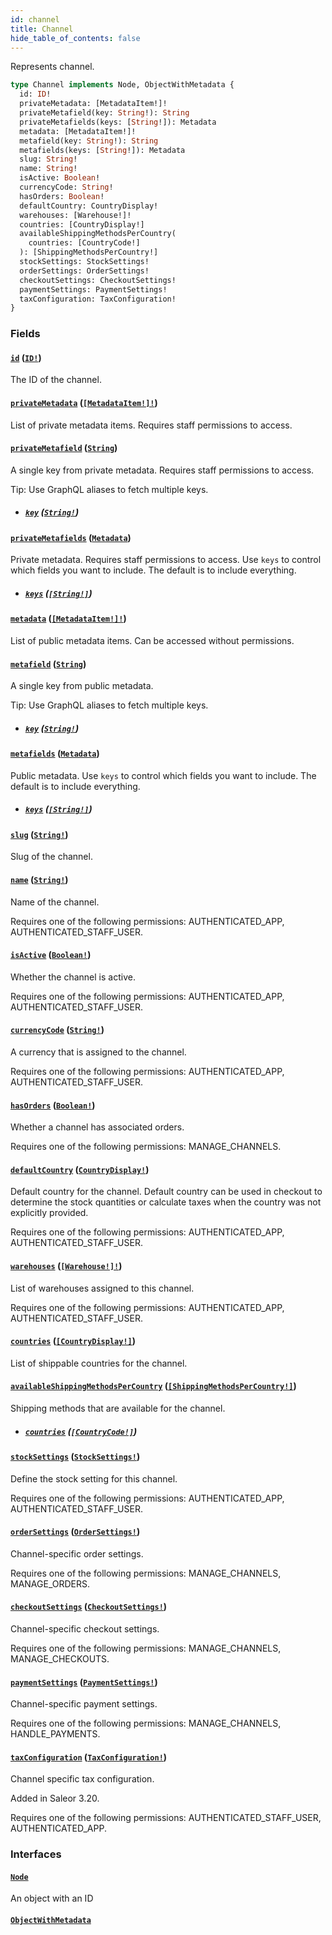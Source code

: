 ```yaml
---
id: channel
title: Channel
hide_table_of_contents: false
---
```


Represents channel.

```graphql
type Channel implements Node, ObjectWithMetadata {
  id: ID!
  privateMetadata: [MetadataItem!]!
  privateMetafield(key: String!): String
  privateMetafields(keys: [String!]): Metadata
  metadata: [MetadataItem!]!
  metafield(key: String!): String
  metafields(keys: [String!]): Metadata
  slug: String!
  name: String!
  isActive: Boolean!
  currencyCode: String!
  hasOrders: Boolean!
  defaultCountry: CountryDisplay!
  warehouses: [Warehouse!]!
  countries: [CountryDisplay!]
  availableShippingMethodsPerCountry(
    countries: [CountryCode!]
  ): [ShippingMethodsPerCountry!]
  stockSettings: StockSettings!
  orderSettings: OrderSettings!
  checkoutSettings: CheckoutSettings!
  paymentSettings: PaymentSettings!
  taxConfiguration: TaxConfiguration!
}
```

### Fields

#### [`id`](#) ([`ID!`](../../../developer/api-reference/scalars/id))

The ID of the channel.

#### [`privateMetadata`](#) ([`[MetadataItem!]!`](../../../developer/api-reference/objects/metadata-item))

List of private metadata items. Requires staff permissions to access.

#### [`privateMetafield`](#) ([`String`](../../../developer/api-reference/scalars/string))

A single key from private metadata. Requires staff permissions to access.

Tip: Use GraphQL aliases to fetch multiple keys.

- ##### [`key`](#) ([`String!`](../../../developer/api-reference/scalars/string))

#### [`privateMetafields`](#) ([`Metadata`](../../../developer/api-reference/scalars/metadata))

Private metadata. Requires staff permissions to access. Use `keys` to control which fields you want to include. The default is to include everything.

- ##### [`keys`](#) ([`[String!]`](../../../developer/api-reference/scalars/string))

#### [`metadata`](#) ([`[MetadataItem!]!`](../../../developer/api-reference/objects/metadata-item))

List of public metadata items. Can be accessed without permissions.

#### [`metafield`](#) ([`String`](../../../developer/api-reference/scalars/string))

A single key from public metadata.

Tip: Use GraphQL aliases to fetch multiple keys.

- ##### [`key`](#) ([`String!`](../../../developer/api-reference/scalars/string))

#### [`metafields`](#) ([`Metadata`](../../../developer/api-reference/scalars/metadata))

Public metadata. Use `keys` to control which fields you want to include. The default is to include everything.

- ##### [`keys`](#) ([`[String!]`](../../../developer/api-reference/scalars/string))

#### [`slug`](#) ([`String!`](../../../developer/api-reference/scalars/string))

Slug of the channel.

#### [`name`](#) ([`String!`](../../../developer/api-reference/scalars/string))

Name of the channel.

Requires one of the following permissions: AUTHENTICATED_APP, AUTHENTICATED_STAFF_USER.

#### [`isActive`](#) ([`Boolean!`](../../../developer/api-reference/scalars/boolean))

Whether the channel is active.

Requires one of the following permissions: AUTHENTICATED_APP, AUTHENTICATED_STAFF_USER.

#### [`currencyCode`](#) ([`String!`](../../../developer/api-reference/scalars/string))

A currency that is assigned to the channel.

Requires one of the following permissions: AUTHENTICATED_APP, AUTHENTICATED_STAFF_USER.

#### [`hasOrders`](#) ([`Boolean!`](../../../developer/api-reference/scalars/boolean))

Whether a channel has associated orders.

Requires one of the following permissions: MANAGE_CHANNELS.

#### [`defaultCountry`](#) ([`CountryDisplay!`](../../../developer/api-reference/objects/country-display))

Default country for the channel. Default country can be used in checkout to determine the stock quantities or calculate taxes when the country was not explicitly provided.

Requires one of the following permissions: AUTHENTICATED_APP, AUTHENTICATED_STAFF_USER.

#### [`warehouses`](#) ([`[Warehouse!]!`](../../../developer/api-reference/objects/warehouse))

List of warehouses assigned to this channel.

Requires one of the following permissions: AUTHENTICATED_APP, AUTHENTICATED_STAFF_USER.

#### [`countries`](#) ([`[CountryDisplay!]`](../../../developer/api-reference/objects/country-display))

List of shippable countries for the channel.

#### [`availableShippingMethodsPerCountry`](#) ([`[ShippingMethodsPerCountry!]`](../../../developer/api-reference/objects/shipping-methods-per-country))

Shipping methods that are available for the channel.

- ##### [`countries`](#) ([`[CountryCode!]`](../../../developer/api-reference/enums/country-code))

#### [`stockSettings`](#) ([`StockSettings!`](../../../developer/api-reference/objects/stock-settings))

Define the stock setting for this channel.

Requires one of the following permissions: AUTHENTICATED_APP, AUTHENTICATED_STAFF_USER.

#### [`orderSettings`](#) ([`OrderSettings!`](../../../developer/api-reference/objects/order-settings))

Channel-specific order settings.

Requires one of the following permissions: MANAGE_CHANNELS, MANAGE_ORDERS.

#### [`checkoutSettings`](#) ([`CheckoutSettings!`](../../../developer/api-reference/objects/checkout-settings))

Channel-specific checkout settings.

Requires one of the following permissions: MANAGE_CHANNELS, MANAGE_CHECKOUTS.

#### [`paymentSettings`](#) ([`PaymentSettings!`](../../../developer/api-reference/objects/payment-settings))

Channel-specific payment settings.

Requires one of the following permissions: MANAGE_CHANNELS, HANDLE_PAYMENTS.

#### [`taxConfiguration`](#) ([`TaxConfiguration!`](../../../developer/api-reference/objects/tax-configuration))

Channel specific tax configuration.

Added in Saleor 3.20.

Requires one of the following permissions: AUTHENTICATED_STAFF_USER, AUTHENTICATED_APP.

### Interfaces

#### [`Node`](../../../developer/api-reference/interfaces/node)

An object with an ID

#### [`ObjectWithMetadata`](../../../developer/api-reference/interfaces/object-with-metadata)
